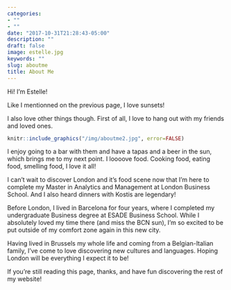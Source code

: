 ```yaml
---
categories:
- ""
- ""
date: "2017-10-31T21:28:43-05:00"
description: ""
draft: false
image: estelle.jpg
keywords: ""
slug: aboutme
title: About Me
---
```


Hi! I'm Estelle!

Like I mentionned on the previous page, I love sunsets! 

I also love other things though. First of all, I love to hang out with my friends and loved ones.

```r
knitr::include_graphics("/img/aboutme2.jpg", error=FALSE) 
```

I enjoy going to a bar with them and have a tapas and a beer in the sun, which brings me to my next point. I loooove food. Cooking food, eating food, smelling food, I love it all! 

I can't wait to discover London and it's food scene now that I'm here to complete my Master in Analytics and Management at London Business School. And I also heard dinners with Kostis are legendary! 

Before London, I lived in Barcelona for four years, where I completed my undergraduate Business degree at ESADE Business School. While I absolutely loved my time there (and miss the BCN sun), I'm so excited to be put outside of my comfort zone again in this new city. 

Having lived in Brussels my whole life and coming from a Belgian-Italian family, I've come to love discovering new cultures and languages. Hoping London will be everything I expect it to be! 

If you're still reading this page, thanks, and have fun discovering the rest of my website!